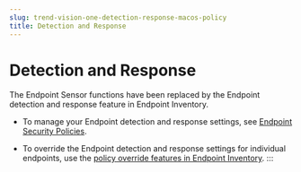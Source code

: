 ```yaml
---
slug: trend-vision-one-detection-response-macos-policy
title: Detection and Response
---
```

# Detection and Response

The Endpoint Sensor functions have been replaced by the Endpoint detection and response feature in Endpoint Inventory.

- To manage your Endpoint detection and response settings, see [Endpoint Security Policies](sensor-settings-policies.mdx).

- To override the Endpoint detection and response settings for individual endpoints, use the [policy override features in Endpoint Inventory](endpoint-inventory-intro-part.mdx).
:::
